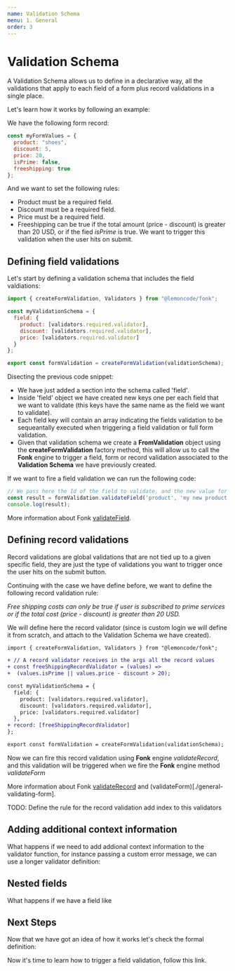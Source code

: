 ```yaml
---
name: Validation Schema
menu: 1. General
order: 3
---
```


# Validation Schema

A Validation Schema allows us to define in a declarative way, all the validations that apply
to each field of a form plus record validations in a single place.

Let's learn how it works by following an example:

We have the following form record:

```javascript
const myFormValues = {
  product: "shoes",
  discount: 5,
  price: 20,
  isPrime: false,
  freeshipping: true
};
```

And we want to set the following rules:

- Product must be a required field.
- Discount must be a required field.
- Price must be a required field.
- Freeshipping can be true if the total amount (price - discount) is
  greater than 20 USD, or if the fied _isPrime_ is true. We want to trigger
  this validation when the user hits on submit.

## Defining field validations

Let's start by defining a validation schema that includes the field valdiations:

```javascript
import { createFormValidation, Validators } from "@lemoncode/fonk";

const myValidationSchema = {
  field: {
    product: [validators.required.validator],
    discount: [validators.required.validator],
    price: [validators.required.validator]
  }
};

export const formValidation = createFormValidation(validationSchema);
```

Disecting the previous code snippet:

- We have just added a section into the schema called 'field'.
- Inside 'field' object we have created new keys one per each field that
  we want to validate (this keys have the same name as the field we want to validate).
- Each field key will contain an array indicating the fields validation to be sequeantally
  executed when triggering a field validation or full form validation.
- Given that validation schema we create a **FromValidation** object using the
  **createFormValidation** factory method, this will allow us to call the **Fonk**
  engine to trigger a field, form or record validation associated to the **Validation Schema**
  we have previously created.

If we want to fire a field validation we can run the following code:

```javascript
// We pass here the Id of the field to validate, and the new value for that field
const result = formValidation.validateField('product', 'my new product name');
console.log(result);
```

More information about Fonk [validateField](./general-validating-field).

## Defining record validations

Record validations are global validations that are not tied up to a given specific field, they
are just the type of validations you want to trigger once the user hits on the submit button.

Continuing with the case we have define before, we want to define the following record validation rule:

_Free shipping costs can only be true if user is subscribed to prime services or if the total cost
(price - discount) is greater than 20 USD._

We will define here the record validator (since is custom login we will define it from scratch,
and attach to the Validation Schema we have created).

```diff
import { createFormValidation, Validators } from "@lemoncode/fonk";

+ // A record validator receives in the args all the record values
+ const freeShippingRecordValidator = (values) =>
+  (values.isPrime || values.price - discount > 20);

const myValidationSchema = {
  field: {
    product: [validators.required.validator],
    discount: [validators.required.validator],
    price: [validators.required.validator]
  },
+ record: [freeShippingRecordValidator]
};

export const formValidation = createFormValidation(validationSchema);
```

Now we can fire this record validation using **Fonk** engine _validateRecord_, and this validation
will be triggered when we fire the **Fonk** engine method _validateForm_

More information about Fonk [validateRecord](./general-validating-record) and (validateForm)[./general-validating-form].

TODO: Define the rule for the record validation add index to this validators

## Adding additional context information

What happens if we need to add addional context information to the validator
function, for instance passing a custom error message, we can use a longer
validator definition:

## Nested fields

What happens if we have a field like

## Next Steps

Now that we have got an idea of how it works let's check the formal definition:

Now it's time to learn how to trigger a field validation, follow this link.
